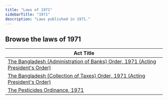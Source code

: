 ```yaml
---
title: "Laws of 1971"
sidebarTitle: "1971"
description: "Laws published in 1971."
---
```


## Browse the laws of 1971

| Act Title |
|-----------|
| [The Bangladesh (Administration of Banks) Order, 1971 (Acting President's Order)](/laws/act-366) |
| [The Bangladesh (Collection of Taxes) Order, 1971 (Acting President's Order)](/laws/act-365) |
| [The Pesticides Ordinance, 1971](/laws/act-364) |

